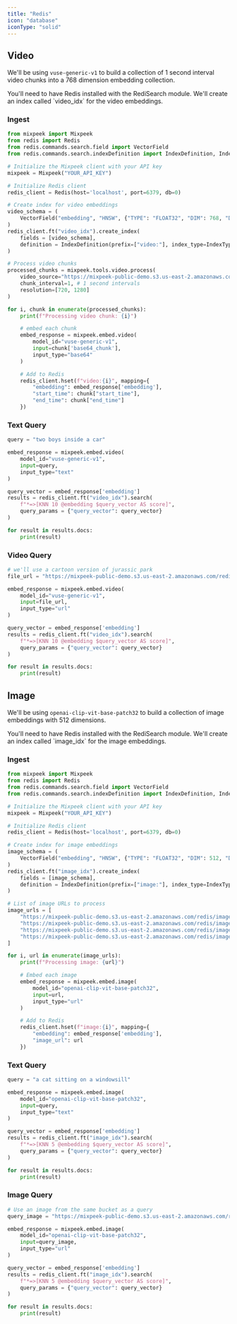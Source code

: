 ```yaml
---
title: "Redis"
icon: "database"
iconType: "solid"
---
```


## Video

We'll be using `vuse-generic-v1` to build a collection of 1 second interval video chunks into a 768 dimension embedding collection.

<Note>
  You'll need to have Redis installed with the RediSearch module. We'll create
  an index called `video_idx` for the video embeddings.
</Note>

### Ingest

```python
from mixpeek import Mixpeek
from redis import Redis
from redis.commands.search.field import VectorField
from redis.commands.search.indexDefinition import IndexDefinition, IndexType

# Initialize the Mixpeek client with your API key
mixpeek = Mixpeek("YOUR_API_KEY")

# Initialize Redis client
redis_client = Redis(host='localhost', port=6379, db=0)

# Create index for video embeddings
video_schema = (
    VectorField("embedding", "HNSW", {"TYPE": "FLOAT32", "DIM": 768, "DISTANCE_METRIC": "COSINE"})
)
redis_client.ft("video_idx").create_index(
    fields = [video_schema],
    definition = IndexDefinition(prefix=["video:"], index_type=IndexType.HASH)
)

# Process video chunks
processed_chunks = mixpeek.tools.video.process(
    video_source="https://mixpeek-public-demo.s3.us-east-2.amazonaws.com/redis/Jurassic+Park+(2).mp4",
    chunk_interval=1, # 1 second intervals
    resolution=[720, 1280]
)

for i, chunk in enumerate(processed_chunks):
    print(f"Processing video chunk: {i}")

    # embed each chunk
    embed_response = mixpeek.embed.video(
        model_id="vuse-generic-v1",
        input=chunk['base64_chunk'],
        input_type="base64"
    )

    # Add to Redis
    redis_client.hset(f"video:{i}", mapping={
        "embedding": embed_response['embedding'],
        "start_time": chunk["start_time"],
        "end_time": chunk["end_time"]
    })
```

### Text Query

```python
query = "two boys inside a car"

embed_response = mixpeek.embed.video(
    model_id="vuse-generic-v1",
    input=query,
    input_type="text"
)

query_vector = embed_response['embedding']
results = redis_client.ft("video_idx").search(
    f"*=>[KNN 10 @embedding $query_vector AS score]",
    query_params = {"query_vector": query_vector}
)

for result in results.docs:
    print(result)
```

### Video Query

```python
# we'll use a cartoon version of jurassic park
file_url = "https://mixpeek-public-demo.s3.us-east-2.amazonaws.com/redis/rabbit-jurassic.mp4"

embed_response = mixpeek.embed.video(
    model_id="vuse-generic-v1",
    input=file_url,
    input_type="url"
)

query_vector = embed_response['embedding']
results = redis_client.ft("video_idx").search(
    f"*=>[KNN 10 @embedding $query_vector AS score]",
    query_params = {"query_vector": query_vector}
)

for result in results.docs:
    print(result)
```

## Image

We'll be using `openai-clip-vit-base-patch32` to build a collection of image embeddings with 512 dimensions.

<Note>
  You'll need to have Redis installed with the RediSearch module. We'll create
  an index called `image_idx` for the image embeddings.
</Note>

### Ingest

```python
from mixpeek import Mixpeek
from redis import Redis
from redis.commands.search.field import VectorField
from redis.commands.search.indexDefinition import IndexDefinition, IndexType

# Initialize the Mixpeek client with your API key
mixpeek = Mixpeek("YOUR_API_KEY")

# Initialize Redis client
redis_client = Redis(host='localhost', port=6379, db=0)

# Create index for image embeddings
image_schema = (
    VectorField("embedding", "HNSW", {"TYPE": "FLOAT32", "DIM": 512, "DISTANCE_METRIC": "COSINE"})
)
redis_client.ft("image_idx").create_index(
    fields = [image_schema],
    definition = IndexDefinition(prefix=["image:"], index_type=IndexType.HASH)
)

# List of image URLs to process
image_urls = [
    "https://mixpeek-public-demo.s3.us-east-2.amazonaws.com/redis/image1.jpg",
    "https://mixpeek-public-demo.s3.us-east-2.amazonaws.com/redis/image2.jpg",
    "https://mixpeek-public-demo.s3.us-east-2.amazonaws.com/redis/image3.jpg",
    "https://mixpeek-public-demo.s3.us-east-2.amazonaws.com/redis/image4.jpg"
]

for i, url in enumerate(image_urls):
    print(f"Processing image: {url}")

    # Embed each image
    embed_response = mixpeek.embed.image(
        model_id="openai-clip-vit-base-patch32",
        input=url,
        input_type="url"
    )

    # Add to Redis
    redis_client.hset(f"image:{i}", mapping={
        "embedding": embed_response['embedding'],
        "image_url": url
    })
```

### Text Query

```python
query = "a cat sitting on a windowsill"

embed_response = mixpeek.embed.image(
    model_id="openai-clip-vit-base-patch32",
    input=query,
    input_type="text"
)

query_vector = embed_response['embedding']
results = redis_client.ft("image_idx").search(
    f"*=>[KNN 5 @embedding $query_vector AS score]",
    query_params = {"query_vector": query_vector}
)

for result in results.docs:
    print(result)
```

### Image Query

```python
# Use an image from the same bucket as a query
query_image = "https://mixpeek-public-demo.s3.us-east-2.amazonaws.com/redis/query_image.jpg"

embed_response = mixpeek.embed.image(
    model_id="openai-clip-vit-base-patch32",
    input=query_image,
    input_type="url"
)

query_vector = embed_response['embedding']
results = redis_client.ft("image_idx").search(
    f"*=>[KNN 5 @embedding $query_vector AS score]",
    query_params = {"query_vector": query_vector}
)

for result in results.docs:
    print(result)
```
